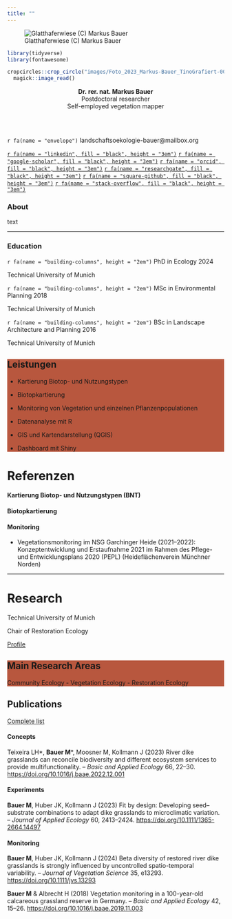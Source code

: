```yaml
---
title: ""
---
```


::: {.column-screen height=2cm}
![Glatthaferwiese (C) Markus Bauer](images/Glatthaferwiese.jpg)
:::

```r
library(tidyverse)
library(fontawesome)
```

```r
cropcircles::crop_circle("images/Foto_2023_Markus-Bauer_TinoGrafiert-00204_quadrat.jpg", border_size = 4) %>%
  magick::image_read()
```

<center> **Dr. rer. nat. Markus Bauer** </center>

<center>Postdoctoral researcher</center>

<center>Self-employed vegetation mapper</center>

<br>
<br>

`r fa(name = "envelope")` landschaftsoekologie-bauer@mailbox.org

[`r fa(name = "linkedin", fill = "black", height = "3em")`](www.linkedin.com/in/markus-bauer-10a451228)
[`r fa(name = "google-scholar", fill = "black", height = "3em")`](https://scholar.google.de/citations?user=oHhmOkkAAAAJ&hl=de)
[`r fa(name = "orcid", fill = "black", height = "3em")`](https://orcid.org/0000-0001-5372-4174)
[`r fa(name = "researchgate", fill = "black", height = "3em")`](https://www.researchgate.net/profile/Markus-Bauer-8)
[`r fa(name = "square-github", fill = "black", height = "3em")`](https://github.com/markus1.bauer)
[`r fa(name = "stack-overflow", fill = "black", height = "3em")`](https://stackoverflow.com/users/15853879/markus-bauer)

### About

text

***

### Education

`r fa(name = "building-columns", height = "2em")` PhD in Ecology 2024

Technical University of Munich

`r fa(name = "building-columns", height = "2em")` MSc in Environmental Planning 2018

Technical University of Munich

`r fa(name = "building-columns", height = "2em")` BSc in Landscape Architecture and Planning 2016

Technical University of Munich

:::{.column-screen style="background-color:#B8573E;"}

# Leistungen

* Kartierung Biotop- und Nutzungstypen

* Biotopkartierung

* Monitoring von Vegetation und einzelnen Pflanzenpopulationen

* Datenanalyse mit R

* GIS und Kartendarstellung (QGIS)

* Dashboard mit Shiny

:::

# Referenzen

#### Kartierung Biotop- und Nutzungstypen (BNT)

#### Biotopkartierung

#### Monitoring

* Vegetationsmonitoring im NSG Garchinger Heide (2021–2022): Konzeptentwicklung und Erstaufnahme 2021 im Rahmen des Pflege- und Entwicklungsplans 2020 (PEPL) (Heideflächenverein Münchner Norden)

***

# Research

Technical University of Munich

Chair of Restoration Ecology

[Profile](https://www.lss.ls.tum.de/en/roek/team/dr-markus-bauer/)

:::{.column-screen style="background-color:#B8573E;"}

## Main Research Areas

Community Ecology - Vegetation Ecology - Restoration Ecology

:::

## Publications

[Complete list](https://scholar.google.de/citations?hl=de&user=oHhmOkkAAAAJ)

#### Concepts

Teixeira LH\*, **Bauer M**\*, Moosner M, Kollmann J (2023) River dike grasslands can reconcile biodiversity and different ecosystem services to provide multifunctionality. – *Basic and Applied Ecology* 66, 22–30. [https://doi.org/10.1016/j.baae.2022.12.001](https://doi.org/10.1016/j.baae.2022.12.001)

#### Experiments

**Bauer M**, Huber JK, Kollmann J (2023) Fit by design: Developing seed–substrate combinations to adapt dike grasslands to microclimatic variation. – *Journal of Applied Ecology* 60, 2413–2424. [https://doi.org/10.1111/1365-2664.14497](https://doi.org/10.1111/1365-2664.14497)

#### Monitoring

**Bauer M**, Huber JK, Kollmann J (2024) Beta diversity of restored river dike grasslands is strongly influenced by uncontrolled spatio-temporal variability. – *Journal of Vegetation Science* 35, e13293. [https://doi.org/10.1111/jvs.13293](https://doi.org/10.1111/jvs.13293)

**Bauer M** & Albrecht H (2018) Vegetation monitoring in a 100-year-old calcareous grassland reserve in Germany. – *Basic and Applied Ecology* 42, 15–26. [https://doi.org/10.1016/j.baae.2019.11.003](https://doi.org/10.1016/j.baae.2019.11.003)
